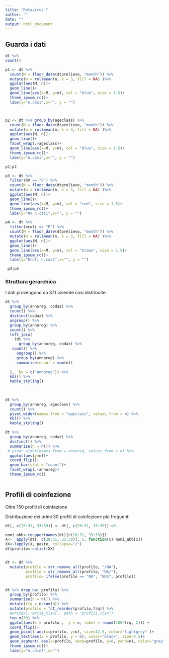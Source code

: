 ```yaml
---
title: "Rotavirus "
author: ""
date: ""
output: html_document
---
```


<!-- ```{r include=FALSE} -->
<!-- source("librerie.R") -->
<!-- dati <- read_excel("data/Dati epidemiogici RV_2016-2019-070621.xlsx") -->

<!-- dt <- dati %>%  -->
<!--   mutate( nconf = str_remove_all(nconf, " "), -->
<!--           nconf = str_c(year, nconf),  -->
<!--     codaz = str_to_upper(codaz),  -->
<!--          codaz = gsub("[[:punct:][:blank:]]","", codaz),  -->
<!--          ageclass = str_remove(ageclass, "Suino"),  -->
<!--          ageclass = str_remove(ageclass, "suino"), -->
<!--          prelievo = str_c(day, "-", month, "-", year),  -->
<!--          dtprelievo = dmy(prelievo),  -->
<!--          Year = year(dtprelievo),  -->
<!--          Month = month(dtprelievo),  -->
<!--          Week = week(dtprelievo),  -->
<!--          rva = ifelse(RVA == "P", "RVA", 0), -->
<!--          rvb = ifelse(RVB == "P", "RVB", 0),  -->
<!--          rvc = ifelse(RVC == "P", "RVC", 0),  -->
<!--          rvh = ifelse(RVH == "P", "RVH", 0), -->
<!--          rv = ifelse(RV == "P", "RV", 0),  -->
<!--          pedv = ifelse(PEDV == "P", "PEDV", 0), -->
<!--          coli = ifelse(ecoli == "P", "EColi", 0),  -->
<!--          lawsonia = ifelse(Lawsonia == "P", "Lawsonia", 0),  -->
<!--          brachyod = ifelse(Brachyspira_hyod == "P", "Brachyod", 0), -->
<!--          brachypil = ifelse(Brachyspira_pilos == "P", "Brachypil", 0),  -->
<!--          clperfr = ifelse(Clperfr == "P", "Clperf", 0), -->
<!--          cldiff = ifelse(Cldiff == "P", "Cldiff", 0)) -->
<!-- ``` -->


## Guarda i dati

```r
dt %>% 
count()
```





```r
p1 <- dt %>% 
  count(M = floor_date(dtprelievo, "month")) %>% 
  mutate(m = rollmean(n, k = 3, fill = NA) )%>%   
  ggplot(aes(M, n))+
  geom_line()+
  geom_line(aes(x=M, y=m), col = "blue", size = 1.5)+
  theme_ipsum_rc()+
  labs(y="n.casi",x="", y = "")



p2 <- dt %>% group_by(ageclass) %>% 
  count(M = floor_date(dtprelievo, "month")) %>% 
  mutate(m = rollmean(n, k = 3, fill = NA) )%>% 
  ggplot(aes(M, n))+
  geom_line()+
  facet_wrap(.~ageclass)+
  geom_line(aes(x=M, y=m), col = "blue", size = 1.5)+
  theme_ipsum_rc()+
  labs(y="n.casi",x="", y = "")

p1|p2
```


```r


p3 <- dt %>% 
  filter(RV == "P") %>% 
  count(M = floor_date(dtprelievo, "month")) %>% 
  mutate(m = rollmean(n, k = 3, fill = NA) )%>%   
  ggplot(aes(M, n))+
  geom_line()+
  geom_line(aes(x=M, y=m), col = "red", size = 1.5)+
  theme_ipsum_rc()+
  labs(y="RV n.casi",x="", y = "")

p4 <- dt %>% 
  filter(ecoli == "P") %>% 
  count(M = floor_date(dtprelievo, "month")) %>% 
  mutate(m = rollmean(n, k = 3, fill = NA) )%>%   
  ggplot(aes(M, n))+
  geom_line()+
  geom_line(aes(x=M, y=m), col = "brown", size = 1.5)+
  theme_ipsum_rc()+
  labs(y="Ecoli n.casi",x="", y = "")

 p3|p4

```




### Struttura gerarchica

I dati provengono da 371 aziende cosi distribuite:

```r

dt %>% 
  group_by(annoreg, codaz) %>% 
  count() %>% 
  distinct(codaz) %>% 
  ungroup() %>% 
  group_by(annoreg) %>% 
  count() %>% 
  left_join(
    (dt %>% 
      group_by(annoreg, codaz) %>% 
   count() %>% 
     ungroup() %>% 
     group_by(annoreg) %>% 
     summarise(nconf = sum(n))
    
  ),  by = c("annoreg")) %>% 
  kbl() %>% 
  kable_styling()
  
  
```

```r
dt %>% 
  group_by(annoreg, ageclass) %>% 
  count() %>% 
  pivot_wider(names_from = "ageclass", values_from = n) %>% 
  kbl() %>% 
  kable_styling()
```


```r

dt %>% 
  group_by(annoreg, codaz) %>% 
  distinct() %>% 
  summarise(n = n()) %>% 
 # pivot_wider(names_from = annoreg, values_from = n) %>% 
  ggplot(aes(y=n))+
  coord_flip()+
  geom_bar(stat = "count")+
  facet_wrap(.~annoreg)+
  theme_ipsum_rc()
  


```

## Profili di coinfezione
Oltre 150 profili di coinfezione

Distribuzione dei primi 30 profili di coinfezione più frequenti
```r
dt[, c(28:31, 33:39)] <- dt[, c(28:31, 33:39)]!=0

nomi_abb<-toupper(names(dt)[c(28:31, 33:39)])
X<-  apply(dt[, c(28:31, 33:39)], 1, function(x) nomi_abb[x])
XX<-lapply(X, paste, collapse="/")
dt$profilo<-unlist(XX)


dt <- dt %>% 
  mutate(profilo = str_remove_all(profilo, "/NA"),
         profilo = str_remove_all(profilo, "NA/"), 
         profilo= ifelse(profilo == "NA", "NEG", profilo))


dt %>% drop_na( profilo) %>% 
  group_by(profilo) %>% 
  summarise(n = n()) %>% 
  mutate(frq = n/sum(n)) %>% 
  mutate(profilo = fct_reorder(profilo,frq)) %>% 
  #writexl::write_xlsx(., path = "profili.xlsx")
  top_n(30) %>% 
  ggplot(aes(x = profilo ,  y = n, label = round(100*frq, 2))) +
  coord_flip()+
  geom_point( aes(x=profilo, y=n), size=12.5, color="lightgrey" )+
  geom_text(aes(x = profilo, y = n), color="black", size=4.5)+
  geom_segment( aes(x=profilo, xend=profilo, y=0, yend=n), color="grey")+
  theme_ipsum_rc()+
  labs(y="n.coinf",x="")

```

